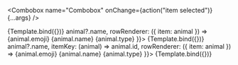 
<Meta title="Combobox" />



  <Combobox
    name="Combobox" 
    onChange={action("item selected")}
    {...args} 
  />

<Canvas>
  <Story 
    name="Basic"
    args={{ 
      items: animalNames
    }}>
    {Template.bind({})}
   </Story>
  <Story 
    name="Rich label"
    args={{ 
      items: animals,
      itemToString: (animal) => animal?.name,
      rowRenderer: ({ item: animal }) => 
        <Text as="span">
          {animal.emoji}
          {animal.name}
          <Text as="sup" color={animal.color} padding="2">{animal.type}</Text>
        </Text>
    }}>
    {Template.bind({})}
   </Story>
   <Story 
    name="Virtualised Rich label"
    args={{ 
      items: allAnimals,
      virtual: true,
      itemToString: (animal) => animal?.name,
      itemKey: (animal) => animal.id,
      rowRenderer: ({ item: animal }) => 
        <Text as="span">
          {animal.emoji}
          {animal.name}
          <Text as="sup" color={animal.color} padding="2">{animal.type}</Text>
        </Text>
    }}>
    {Template.bind({})}
   </Story>
</Canvas>
